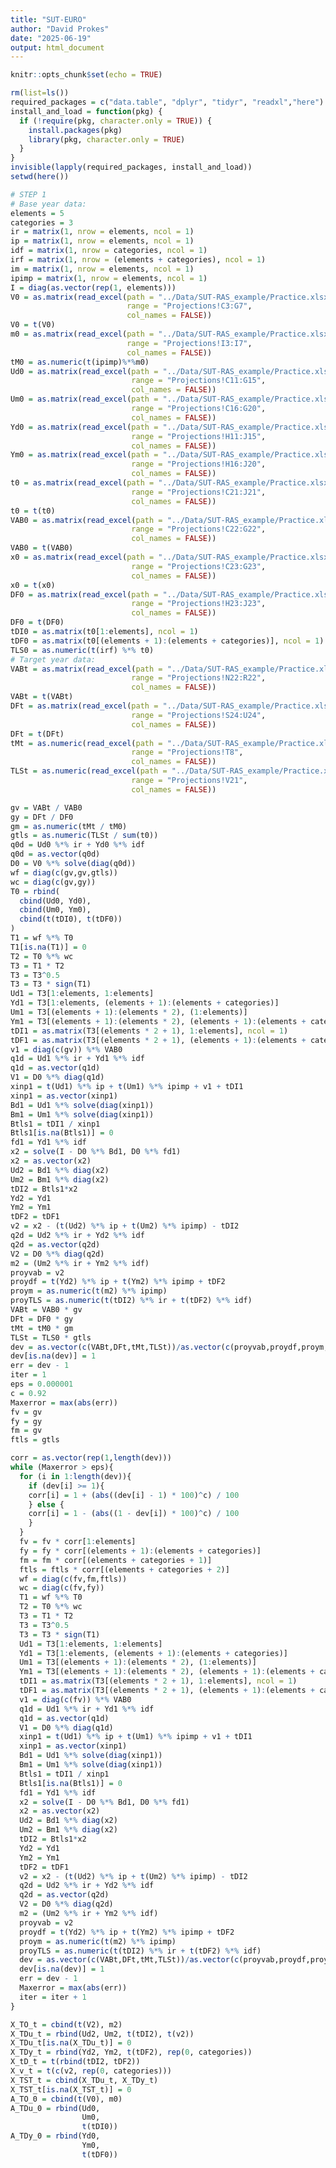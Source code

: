 ---
title: "SUT-EURO"
author: "David Prokes"
date: "2025-06-19"
output: html_document
---

```{r setup, include=FALSE}
knitr::opts_chunk$set(echo = TRUE)
```

```{r libraries}
rm(list=ls())
required_packages = c("data.table", "dplyr", "tidyr", "readxl","here")
install_and_load = function(pkg) {
  if (!require(pkg, character.only = TRUE)) {
    install.packages(pkg)
    library(pkg, character.only = TRUE)
  }
}
invisible(lapply(required_packages, install_and_load))
setwd(here())
```

```{r data}
# STEP 1
# Base year data:
elements = 5
categories = 3
ir = matrix(1, nrow = elements, ncol = 1)
ip = matrix(1, nrow = elements, ncol = 1)
idf = matrix(1, nrow = categories, ncol = 1)
irf = matrix(1, nrow = (elements + categories), ncol = 1)
im = matrix(1, nrow = elements, ncol = 1)
ipimp = matrix(1, nrow = elements, ncol = 1)
I = diag(as.vector(rep(1, elements)))
V0 = as.matrix(read_excel(path = "../Data/SUT-RAS_example/Practice.xlsx", 
                          range = "Projections!C3:G7",
                          col_names = FALSE))
V0 = t(V0)
m0 = as.matrix(read_excel(path = "../Data/SUT-RAS_example/Practice.xlsx", 
                          range = "Projections!I3:I7",
                          col_names = FALSE))
tM0 = as.numeric(t(ipimp)%*%m0)
Ud0 = as.matrix(read_excel(path = "../Data/SUT-RAS_example/Practice.xlsx", 
                           range = "Projections!C11:G15",
                           col_names = FALSE))
Um0 = as.matrix(read_excel(path = "../Data/SUT-RAS_example/Practice.xlsx", 
                           range = "Projections!C16:G20",
                           col_names = FALSE))
Yd0 = as.matrix(read_excel(path = "../Data/SUT-RAS_example/Practice.xlsx", 
                           range = "Projections!H11:J15",
                           col_names = FALSE))
Ym0 = as.matrix(read_excel(path = "../Data/SUT-RAS_example/Practice.xlsx", 
                           range = "Projections!H16:J20",
                           col_names = FALSE))
t0 = as.matrix(read_excel(path = "../Data/SUT-RAS_example/Practice.xlsx", 
                           range = "Projections!C21:J21",
                           col_names = FALSE))
t0 = t(t0)
VAB0 = as.matrix(read_excel(path = "../Data/SUT-RAS_example/Practice.xlsx", 
                           range = "Projections!C22:G22",
                           col_names = FALSE))
VAB0 = t(VAB0)
x0 = as.matrix(read_excel(path = "../Data/SUT-RAS_example/Practice.xlsx", 
                           range = "Projections!C23:G23",
                           col_names = FALSE))
x0 = t(x0)
DF0 = as.matrix(read_excel(path = "../Data/SUT-RAS_example/Practice.xlsx", 
                           range = "Projections!H23:J23",
                           col_names = FALSE))
DF0 = t(DF0)
tDI0 = as.matrix(t0[1:elements], ncol = 1)
tDF0 = as.matrix(t0[(elements + 1):(elements + categories)], ncol = 1)
TLS0 = as.numeric(t(irf) %*% t0)
# Target year data:
VABt = as.matrix(read_excel(path = "../Data/SUT-RAS_example/Practice.xlsx", 
                           range = "Projections!N22:R22",
                           col_names = FALSE))
VABt = t(VABt)
DFt = as.matrix(read_excel(path = "../Data/SUT-RAS_example/Practice.xlsx", 
                           range = "Projections!S24:U24",
                           col_names = FALSE))
DFt = t(DFt)
tMt = as.numeric(read_excel(path = "../Data/SUT-RAS_example/Practice.xlsx", 
                           range = "Projections!T8",
                           col_names = FALSE))
TLSt = as.numeric(read_excel(path = "../Data/SUT-RAS_example/Practice.xlsx", 
                           range = "Projections!V21",
                           col_names = FALSE))
```

```{r SUT-EURO}
gv = VABt / VAB0
gy = DFt / DF0
gm = as.numeric(tMt / tM0)
gtls = as.numeric(TLSt / sum(t0))
q0d = Ud0 %*% ir + Yd0 %*% idf
q0d = as.vector(q0d)
D0 = V0 %*% solve(diag(q0d))
wf = diag(c(gv,gv,gtls))
wc = diag(c(gv,gy))
T0 = rbind(
  cbind(Ud0, Yd0),
  cbind(Um0, Ym0),
  cbind(t(tDI0), t(tDF0))
)
T1 = wf %*% T0
T1[is.na(T1)] = 0
T2 = T0 %*% wc
T3 = T1 * T2
T3 = T3^0.5
T3 = T3 * sign(T1)
Ud1 = T3[1:elements, 1:elements]
Yd1 = T3[1:elements, (elements + 1):(elements + categories)]
Um1 = T3[(elements + 1):(elements * 2), (1:elements)]
Ym1 = T3[(elements + 1):(elements * 2), (elements + 1):(elements + categories)]
tDI1 = as.matrix(T3[(elements * 2 + 1), 1:elements], ncol = 1)
tDF1 = as.matrix(T3[(elements * 2 + 1), (elements + 1):(elements + categories)], ncol = 1)
v1 = diag(c(gv)) %*% VAB0
q1d = Ud1 %*% ir + Yd1 %*% idf
q1d = as.vector(q1d)
V1 = D0 %*% diag(q1d)
xinp1 = t(Ud1) %*% ip + t(Um1) %*% ipimp + v1 + tDI1
xinp1 = as.vector(xinp1)
Bd1 = Ud1 %*% solve(diag(xinp1))
Bm1 = Um1 %*% solve(diag(xinp1))
Btls1 = tDI1 / xinp1
Btls1[is.na(Btls1)] = 0
fd1 = Yd1 %*% idf
x2 = solve(I - D0 %*% Bd1, D0 %*% fd1)
x2 = as.vector(x2)
Ud2 = Bd1 %*% diag(x2)
Um2 = Bm1 %*% diag(x2)
tDI2 = Btls1*x2
Yd2 = Yd1
Ym2 = Ym1
tDF2 = tDF1
v2 = x2 - (t(Ud2) %*% ip + t(Um2) %*% ipimp) - tDI2
q2d = Ud2 %*% ir + Yd2 %*% idf
q2d = as.vector(q2d)
V2 = D0 %*% diag(q2d)
m2 = (Um2 %*% ir + Ym2 %*% idf)
proyvab = v2
proydf = t(Yd2) %*% ip + t(Ym2) %*% ipimp + tDF2
proym = as.numeric(t(m2) %*% ipimp)
proyTLS = as.numeric(t(tDI2) %*% ir + t(tDF2) %*% idf)
VABt = VAB0 * gv
DFt = DF0 * gy
tMt = tM0 * gm
TLSt = TLS0 * gtls
dev = as.vector(c(VABt,DFt,tMt,TLSt))/as.vector(c(proyvab,proydf,proym,proyTLS))
dev[is.na(dev)] = 1
err = dev - 1
iter = 1
eps = 0.000001
c = 0.92
Maxerror = max(abs(err))
fv = gv
fy = gy
fm = gv
ftls = gtls
```

```{r convergence}
corr = as.vector(rep(1,length(dev)))
while (Maxerror > eps){
  for (i in 1:length(dev)){
    if (dev[i] >= 1){
    corr[i] = 1 + (abs((dev[i] - 1) * 100)^c) / 100
    } else {
    corr[i] = 1 - (abs((1 - dev[i]) * 100)^c) / 100
    }
  }  
  fv = fv * corr[1:elements]
  fy = fy * corr[(elements + 1):(elements + categories)]
  fm = fm * corr[(elements + categories + 1)]
  ftls = ftls * corr[(elements + categories + 2)]
  wf = diag(c(fv,fm,ftls))
  wc = diag(c(fv,fy))
  T1 = wf %*% T0
  T2 = T0 %*% wc
  T3 = T1 * T2
  T3 = T3^0.5
  T3 = T3 * sign(T1)
  Ud1 = T3[1:elements, 1:elements]
  Yd1 = T3[1:elements, (elements + 1):(elements + categories)]
  Um1 = T3[(elements + 1):(elements * 2), (1:elements)]
  Ym1 = T3[(elements + 1):(elements * 2), (elements + 1):(elements + categories)]
  tDI1 = as.matrix(T3[(elements * 2 + 1), 1:elements], ncol = 1)
  tDF1 = as.matrix(T3[(elements * 2 + 1), (elements + 1):(elements + categories)], ncol = 1)
  v1 = diag(c(fv)) %*% VAB0
  q1d = Ud1 %*% ir + Yd1 %*% idf
  q1d = as.vector(q1d)
  V1 = D0 %*% diag(q1d)
  xinp1 = t(Ud1) %*% ip + t(Um1) %*% ipimp + v1 + tDI1
  xinp1 = as.vector(xinp1)
  Bd1 = Ud1 %*% solve(diag(xinp1))
  Bm1 = Um1 %*% solve(diag(xinp1))
  Btls1 = tDI1 / xinp1
  Btls1[is.na(Btls1)] = 0
  fd1 = Yd1 %*% idf
  x2 = solve(I - D0 %*% Bd1, D0 %*% fd1)
  x2 = as.vector(x2)
  Ud2 = Bd1 %*% diag(x2)
  Um2 = Bm1 %*% diag(x2)
  tDI2 = Btls1*x2
  Yd2 = Yd1
  Ym2 = Ym1
  tDF2 = tDF1
  v2 = x2 - (t(Ud2) %*% ip + t(Um2) %*% ipimp) - tDI2
  q2d = Ud2 %*% ir + Yd2 %*% idf
  q2d = as.vector(q2d)
  V2 = D0 %*% diag(q2d)
  m2 = (Um2 %*% ir + Ym2 %*% idf)
  proyvab = v2
  proydf = t(Yd2) %*% ip + t(Ym2) %*% ipimp + tDF2
  proym = as.numeric(t(m2) %*% ipimp)
  proyTLS = as.numeric(t(tDI2) %*% ir + t(tDF2) %*% idf)
  dev = as.vector(c(VABt,DFt,tMt,TLSt))/as.vector(c(proyvab,proydf,proym,proyTLS))
  dev[is.na(dev)] = 1
  err = dev - 1
  Maxerror = max(abs(err))
  iter = iter + 1
}
```

```{r results}
X_TO_t = cbind(t(V2), m2)
X_TDu_t = rbind(Ud2, Um2, t(tDI2), t(v2))
X_TDu_t[is.na(X_TDu_t)] = 0
X_TDy_t = rbind(Yd2, Ym2, t(tDF2), rep(0, categories))
X_tD_t = t(rbind(tDI2, tDF2))
X_v_t = t(c(v2, rep(0, categories)))
X_TST_t = cbind(X_TDu_t, X_TDy_t)
X_TST_t[is.na(X_TST_t)] = 0
A_TO_0 = cbind(t(V0), m0)
A_TDu_0 = rbind(Ud0, 
                Um0,
                t(tDI0))
A_TDy_0 = rbind(Yd0, 
                Ym0,
                t(tDF0))
```









